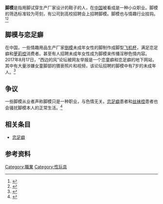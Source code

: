 '''脚模'''是指用脚试穿生产厂家设计的鞋子的人，在[[中国|中国]]被看成是一种小众职业。脚模的筛选标准较为苛刻，有公司到高校招聘会上招聘脚模。脚模也与情趣行业挂钩。<ref>{{Cite web|title=脚模月薪3500要求苛刻 百名学生试脚(组图)|url=https://hunan.voc.com.cn/mobile/article/201211/201211301517132843.html|accessdate=2021-01-07|author=|date=2012-11-30|format=|publisher=四川卫视|language=|archive-date=2021-01-09|archive-url=https://web.archive.org/web/20210109001428/https://hunan.voc.com.cn/mobile/article/201211/201211301517132843.html|dead-url=no}}</ref><ref>{{Cite web|title=别人看脸她却看脚 一年试鞋8000次是什么滋味|url=https://zj.zjol.com.cn/news/337006.html|accessdate=2021-01-07|author=|date=2016-05-10|format=|publisher=浙江新闻|language=|archive-date=2021-01-09|archive-url=https://web.archive.org/web/20210109060454/https://zj.zjol.com.cn/news/337006.html|dead-url=no}}</ref>

== 脚模与恋足癖 ==
在中国，一些情趣用品生产厂家[[倒模_(情趣用品)|倒模]]未成年女性的脚制作成脚型[[飞机杯|飞机杯]]，满足恋足癖和[[萝莉控|萝莉控]]消费者。甚至有人招聘未成年女性成为脚模来传播淫秽色情内容。2017年8月17日，“西边的风”论坛被网友举报是一个恋童癖和恋足癖的地下网站，其中有大量涉嫌女童脚部的猥亵照片和视频，该论坛招聘的脚模中有7岁的未成年人。<ref>{{Cite web|title=警方调查涉恋童猥亵内容网站 为脚模论坛需注册充值|url=https://www.chinanews.com/m/sh/2017/08-17/8306674.shtml|accessdate=2021-01-07|author=|date=2017-08-17|format=|publisher=新京报|language=|archive-date=2021-01-09|archive-url=https://web.archive.org/web/20210109081433/https://www.chinanews.com/m/sh/2017/08-17/8306674.shtml|dead-url=no}}</ref>

== 争议 ==
一些脚模从业者声称脚模只是一种职业，与色情无关。[[恋足癖|恋足癖]]患者和[[丝袜控|丝袜控]]患者也会骚扰脚模本人的正常生活。<ref>{{Cite web|title=90后女大学生兼职做脚模 连续3个月遭电话骚扰|url=http://finance.china.com.cn/moneychina/money/cfsh/20120110/106468.shtml|accessdate=2021-01-07|author=|date=2012-01-10|format=|publisher=理财中国|language=|archive-date=2021-01-08|archive-url=https://web.archive.org/web/20210108174240/http://finance.china.com.cn/moneychina/money/cfsh/20120110/106468.shtml|dead-url=no}}</ref>
==相关条目==
*[[恋足癖|恋足癖]]

==参考资料==
{{reflist}}
{{職業小作品}}

[[Category:職業|Category:職業]]
[[Category:性玩具|Category:性玩具]]